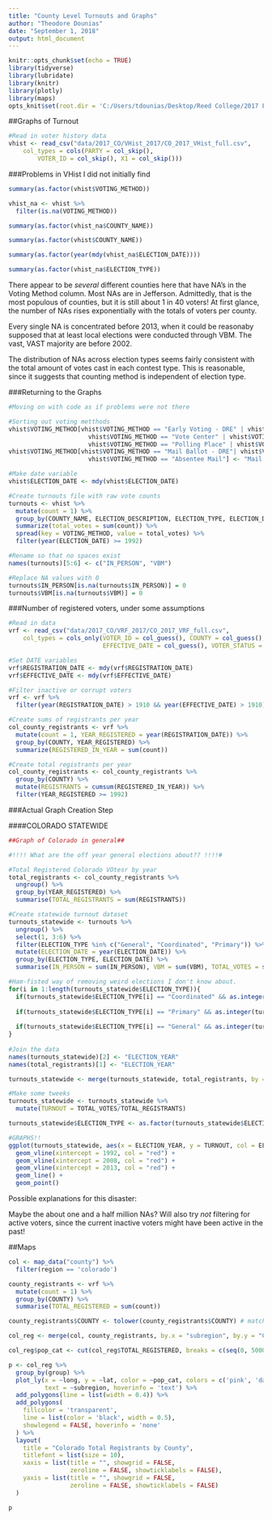 ```yaml
---
title: "County Level Turnouts and Graphs"
author: "Theodore Dounias"
date: "September 1, 2018"
output: html_document
---
```


```r
knitr::opts_chunk$set(echo = TRUE)
library(tidyverse)
library(lubridate)
library(knitr)
library(plotly)
library(maps)
opts_knit$set(root.dir = 'C:/Users/tdounias/Desktop/Reed College/2017 Fall/MATH 243/Repos/Reed_Senior_Thesis/Data_and_results/')
```

##Graphs of Turnout
```r
#Read in voter history data
vhist <- read_csv("data/2017_CO/VHist_2017/CO_2017_VHist_full.csv", 
    col_types = cols(PARTY = col_skip(), 
        VOTER_ID = col_skip(), X1 = col_skip()))

```
   
###Problems in VHist I did not initially find
```r
summary(as.factor(vhist$VOTING_METHOD))

vhist_na <- vhist %>%
  filter(is.na(VOTING_METHOD))

summary(as.factor(vhist_na$COUNTY_NAME))

summary(as.factor(vhist$COUNTY_NAME))

summary(as.factor(year(mdy(vhist_na$ELECTION_DATE))))

summary(as.factor(vhist_na$ELECTION_TYPE))
```
There appear to be *several* different counties here that have NA's in the Voting Method column. Most NAs are in Jefferson. Admittedly, that is the most populous of counties, but it is still about 1 in 40 voters! At first glance, the number of NAs rises exponentially with the totals of voters per county.

Every single NA is concentrated before 2013, when it could be reasonaby supposed that at least local elections were conducted through VBM. The vast, VAST majority are before 2002. 

The distribution of NAs across election types seems fairly consistent with the total amount of votes cast in each contest type. This is reasonable, since it suggests that counting method is independent of election type. 

###Returning to the Graphs
```r
#Moving on with code as if problems were not there

#Sorting out voting metthods
vhist$VOTING_METHOD[vhist$VOTING_METHOD == "Early Voting - DRE" | vhist$VOTING_METHOD == "Early Voting" | 
                      vhist$VOTING_METHOD == "Vote Center" | vhist$VOTING_METHOD == "In Person - DRE" |
                      vhist$VOTING_METHOD == "Polling Place" | vhist$VOTING_METHOD == "Vote Center - DRE"] <- "In Person" 
vhist$VOTING_METHOD[vhist$VOTING_METHOD == "Mail Ballot - DRE"| vhist$VOTING_METHOD == "Absentee Carry" |
                      vhist$VOTING_METHOD == "Absentee Mail"] <- "Mail Ballot" 

#Make date variable
vhist$ELECTION_DATE <- mdy(vhist$ELECTION_DATE)

#Create turnouts file with raw vote counts
turnouts <- vhist %>%
  mutate(count = 1) %>%
  group_by(COUNTY_NAME, ELECTION_DESCRIPTION, ELECTION_TYPE, ELECTION_DATE, VOTING_METHOD) %>%
  summarize(total_votes = sum(count)) %>%
  spread(key = VOTING_METHOD, value = total_votes) %>%
  filter(year(ELECTION_DATE) >= 1992)

#Rename so that no spaces exist
names(turnouts)[5:6] <- c("IN_PERSON", "VBM")

#Replace NA values with 0
turnouts$IN_PERSON[is.na(turnouts$IN_PERSON)] = 0
turnouts$VBM[is.na(turnouts$VBM)] = 0
```
     
###Number of registered voters, under some assumptions
```r
#Read in data
vrf <- read_csv("data/2017_CO/VRF_2017/CO_2017_VRF_full.csv", 
    col_types = cols_only(VOTER_ID = col_guess(), COUNTY = col_guess(), REGISTRATION_DATE = col_guess(), 
                          EFFECTIVE_DATE = col_guess(), VOTER_STATUS = col_guess(), PARTY = col_guess()))

#Set DATE variables
vrf$REGISTRATION_DATE <- mdy(vrf$REGISTRATION_DATE)
vrf$EFFECTIVE_DATE <- mdy(vrf$EFFECTIVE_DATE)

#Filter inactive or corrupt voters
vrf <- vrf %>%
  filter(year(REGISTRATION_DATE) > 1910 && year(EFFECTIVE_DATE) > 1910)

#Create sums of registrants per year
col_county_registrants <- vrf %>%
  mutate(count = 1, YEAR_REGISTERED = year(REGISTRATION_DATE)) %>%
  group_by(COUNTY, YEAR_REGISTERED) %>%
  summarize(REGISTERED_IN_YEAR = sum(count))

#Create total registrants per year
col_county_registrants <- col_county_registrants %>%
  group_by(COUNTY) %>%
  mutate(REGISTRANTS = cumsum(REGISTERED_IN_YEAR)) %>%
  filter(YEAR_REGISTERED >= 1992) 
```
   
###Actual Graph Creation Step
    
####COLORADO STATEWIDE
```r
##Graph of Colorado in general##

#!!!! What are the off year general elections about?? !!!!#

#Total Registered Colorado VOtesr by year
total_registrants <- col_county_registrants %>%
  ungroup() %>%
  group_by(YEAR_REGISTERED) %>%
  summarise(TOTAL_REGISTRANTS = sum(REGISTRANTS))

#Create statewide turnout dataset
turnouts_statewide <- turnouts %>%
  ungroup() %>%
  select(1, 3:6) %>%
  filter(ELECTION_TYPE %in% c("General", "Coordinated", "Primary")) %>%
  mutate(ELECTION_DATE = year(ELECTION_DATE)) %>%
  group_by(ELECTION_TYPE, ELECTION_DATE) %>%
  summarise(IN_PERSON = sum(IN_PERSON), VBM = sum(VBM), TOTAL_VOTES = sum(IN_PERSON, VBM)) 

#Ham-fisted way of removing weird elections I don't know about.
for(i in 1:length(turnouts_statewide$ELECTION_TYPE)){
  if(turnouts_statewide$ELECTION_TYPE[i] == "Coordinated" && as.integer(turnouts_statewide$ELECTION_DATE[i]) %% 2 == 0) turnouts_statewide <- turnouts_statewide[-i,]
  
  if(turnouts_statewide$ELECTION_TYPE[i] == "Primary" && as.integer(turnouts_statewide$ELECTION_DATE[i]) %% 2 != 0) turnouts_statewide <- turnouts_statewide[-i,]
  
  if(turnouts_statewide$ELECTION_TYPE[i] == "General" && as.integer(turnouts_statewide$ELECTION_DATE[i]) %% 2 != 0) turnouts_statewide <- turnouts_statewide[-i,]
}
 
#Join the data
names(turnouts_statewide)[2] <- "ELECTION_YEAR"
names(total_registrants)[1] <- "ELECTION_YEAR"

turnouts_statewide <- merge(turnouts_statewide, total_registrants, by = "ELECTION_YEAR")

#Make some tweeks 
turnouts_statewide <- turnouts_statewide %>%
  mutate(TURNOUT = TOTAL_VOTES/TOTAL_REGISTRANTS)

turnouts_statewide$ELECTION_TYPE <- as.factor(turnouts_statewide$ELECTION_TYPE)  

#GRAPHS!!
ggplot(turnouts_statewide, aes(x = ELECTION_YEAR, y = TURNOUT, col = ELECTION_TYPE)) +
  geom_vline(xintercept = 1992, col = "red") +
  geom_vline(xintercept = 2008, col = "red") +
  geom_vline(xintercept = 2013, col = "red") +
  geom_line() +
  geom_point()
```
   
Possible explanations for this disaster:

Maybe the about one and a half million NAs? Will also try *not* filtering for active voters, since the current inactive voters might have been active in the past!

##Maps 
```r
col <- map_data("county") %>%
  filter(region == 'colorado')

county_registrants <- vrf %>%
  mutate(count = 1) %>%
  group_by(COUNTY) %>%
  summarise(TOTAL_REGISTERED = sum(count))

county_registrants$COUNTY <- tolower(county_registrants$COUNTY) # matching string

col_reg <- merge(col, county_registrants, by.x = "subregion", by.y = "COUNTY")

col_reg$pop_cat <- cut(col_reg$TOTAL_REGISTERED, breaks = c(seq(0, 500000, by = 100000)), labels=1:5)

p <- col_reg %>%
  group_by(group) %>%
  plot_ly(x = ~long, y = ~lat, color = ~pop_cat, colors = c('pink', 'dark red'),
          text = ~subregion, hoverinfo = 'text') %>%
  add_polygons(line = list(width = 0.4)) %>%
  add_polygons(
    fillcolor = 'transparent',
    line = list(color = 'black', width = 0.5),
    showlegend = FALSE, hoverinfo = 'none'
  ) %>%
  layout(
    title = "Colorado Total Registrants by County",
    titlefont = list(size = 10),
    xaxis = list(title = "", showgrid = FALSE,
                 zeroline = FALSE, showticklabels = FALSE),
    yaxis = list(title = "", showgrid = FALSE,
                 zeroline = FALSE, showticklabels = FALSE)
  )

p
```

